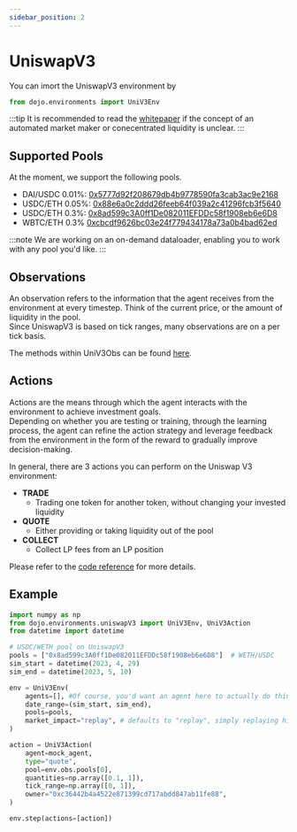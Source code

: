 ```yaml
---
sidebar_position: 2
---
```


# UniswapV3
You can imort the UniswapV3 environment by 
```python
from dojo.environments import UniV3Env
```

:::tip
It is recommended to read the [whitepaper](https://uniswap.org/whitepaper-v3.pdf) if the concept of an automated market maker or conecentrated liquidity is unclear.
:::

## Supported Pools
At the moment, we support the following pools. 

 - DAI/USDC 0.01%: [0x5777d92f208679db4b9778590fa3cab3ac9e2168](https://info.uniswap.org/#/pools/0x5777d92f208679db4b9778590fa3cab3ac9e2168)
 - USDC/ETH 0.05%: [0x88e6a0c2ddd26feeb64f039a2c41296fcb3f5640](https://info.uniswap.org/#/pools/0x88e6a0c2ddd26feeb64f039a2c41296fcb3f5640)
 - USDC/ETH 0.3%: [0x8ad599c3A0ff1De082011EFDDc58f1908eb6e6D8](https://info.uniswap.org/#/pools/0x8ad599c3a0ff1de082011efddc58f1908eb6e6)
 - WBTC/ETH 0.3% [0xcbcdf9626bc03e24f779434178a73a0b4bad62ed](https://info.uniswap.org/#/pools/0xcbcdf9626bc03e24f779434178a73a0b4bad62ed)

:::note
We are working on an on-demand dataloader, enabling you to work with any pool you'd like.
:::


## Observations

An observation refers to the information that the agent receives from the environment at every timestep.
Think of the current price, or the amount of liquidity in the pool.  
Since UniswapV3 is based on tick ranges, many observations are on a per tick basis.  

The methods within UniV3Obs can be found [here](https://readthedocs.compasslabs.ai/dojo.environments.html#dojo.environments.uniswapV3.UniV3Obs).


## Actions

Actions are the means through which the agent interacts with the environment to achieve investment goals.  
Depending on whether you are testing or training, through the learning process, the agent can refine the action
strategy and leverage feedback from the environment in the form of the reward to gradually improve decision-making.

In general, there are 3 actions you can perform on the Uniswap V3 environment:

- **TRADE**
  - Trading one token for another token, without changing your invested liquidity
- **QUOTE**
  - Either providing or taking liquidity out of the pool
- **COLLECT**
  - Collect LP fees from an LP position

Please refer to the [code reference](https://readthedocs.compasslabs.ai/dojo.environments.html#dojo.environments.uniswapV3.UniV3Action) for more details.


## Example

```python title=".env"
import numpy as np
from dojo.environments.uniswapV3 import UniV3Env, UniV3Action
from datetime import datetime

# USDC/WETH pool on UniswapV3
pools = ["0x8ad599c3A0ff1De082011EFDDc58f1908eb6e6D8"]  # WETH/USDC
sim_start = datetime(2023, 4, 29)
sim_end = datetime(2023, 5, 10)

env = UniV3Env(
    agents=[], #Of course, you'd want an agent here to actually do things
    date_range=(sim_start, sim_end),
    pools=pools,
    market_impact="replay", # defaults to "replay", simply replaying history
)

action = UniV3Action(
    agent=mock_agent,
    type="quote",
    pool=env.obs.pools[0],
    quantities=np.array([0.1, 1]),
    tick_range=np.array([0, 1]),
    owner="0xc36442b4a4522e871399cd717abdd847ab11fe88",
)

env.step(actions=[action])
```


<Codeblock name="aaaaaaa" ></Codeblock>
